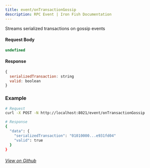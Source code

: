```yaml
---
title: event/onTransactionGossip
description: RPC Event | Iron Fish Documentation
---
```


Streams serialized transactions on gossip events

#### Request Body

```js
undefined
```

#### Response

```js
{
  serializedTransaction: string
  valid: boolean
}
```

### Example
```bash
# Request
curl -X POST -N http://localhost:8021/event/onTransactionGossip

# Response
{
  "data": {
    "serializedTransaction": "01010000...e931fd04"
    "valid": true
  }
}
```

###### [View on Github](https://github.com/iron-fish/ironfish/blob/master/ironfish/src/rpc/routes/event/onTransactionGossip.ts)
